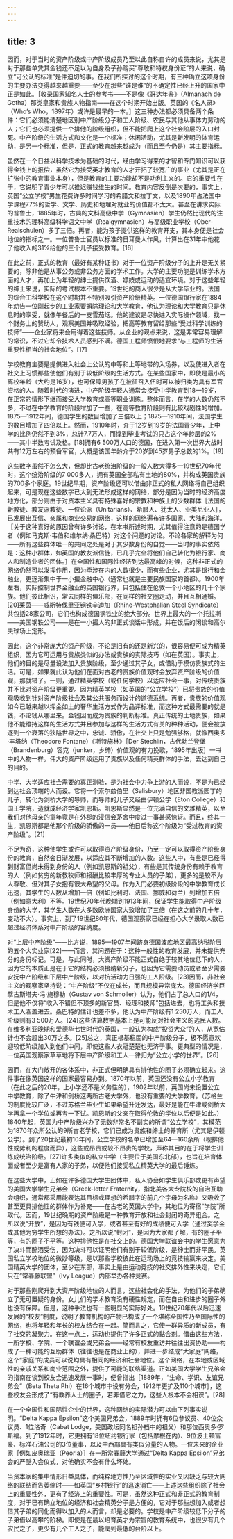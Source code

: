 ```yaml
---
---
---
```

title: 3
---




因而，对于当时的资产阶级或中产阶级成员乃至以此自称自许的成员来说，尤其是对于那些单凭其金钱还不足以为自身及子孙购买“尊敬和特权身份证”的人来说，确立“可公认的标准”是件迫切的事。在我们所探讨的这个时期，有三种确立这项身份的主要办法变得越来越重要——至少在那些“谁是谁”的不确定性已经上升的国家中正是如此。［收录国家知名人士的参考书——不是像《哥达年鉴》（Almanach de Gotha）那类皇家和贵族人物指南——在这个时期开始出版。英国的《名人录》（Who’s Who，1897年）或许是最早的一本。］这三种办法都必须具备两个条件：它们必须能清楚地区别中产阶级分子和工人阶级、农民与其他从事体力劳动的人；它们也必须提供一个排他的阶级组织，但不能把爬上这个社会阶层的入口封死。中产阶级的生活方式和文化是一个标准；休闲活动，尤其是新发明的体育运动，是另一个标准，但是，正式的教育越来越成为（而且至今仍是）其主要指标。

虽然在一个日益以科学技术为基础的时代，经由学习得来的才智和专门知识可以获得金钱上的报偿，虽然它为接受英才教育的人才开拓了较宽广的事业（尤其是正在扩张中的教育事业本身），但是教育的主要功能却不是功利主义的。它的重要性在于，它说明了青少年可以推迟赚钱维生的时间。教育内容反倒是次要的，事实上，英国“公立学校”男生花费许多时间学习的希腊文和拉丁文，以及1890年占法国中学课程77%的哲学、文学、历史和地理对就业的价值都不太大。甚至在讲求实际的普鲁士，1885年时，古典的文科高级中学（Gymnasien）学生仍然比现代的注重技术的理科高级科学语文中学（Realgymnasien）与高级职业学校（Ober-Realschulen）多了三倍。再者，能为孩子提供这样的教育开支，其本身便是社会地位的指标之一。一位普鲁士官员以标准的日耳曼人作风，计算出在31年中他花了他收入的31%给他的三个儿子接受教育。[16]

在此之前，正式的教育（最好有某种证书）对于一位资产阶级分子的上升是无关紧要的，除非他是从事公务或非公务方面的学术工作。大学的主要功能是训练学术方面的人才，再加上为年轻的绅士提供饮酒、嫖妓或运动的适宜环境。对于这些年轻的绅士来说，实际的考试根本不重要。19世纪的商人很少是从大学毕业的。法国的综合工科学校在这个时期并不特别吸引资产阶级精英。一位德国银行家在1884年劝告一位刚起步的工业家要摒除理论和大学教育，他认为理论和大学教育只是休息时的享受，就像午餐后的一支雪茄烟。他的建议是尽快进入实际操作领域，找一个财务上的赞助人，观察美国并吸取经验，把高等教育留给那些“受过科学训练的技师”——企业家将来会用得着这些技师。从企业的观点来说，这是非常容易理解的常识，不过它却令技术人员感到不满。德国工程师愤恨地要求“与工程师的生活重要性相当的社会地位”。[17]

学校教育主要是提供进入社会上公认的中等和上等地带的入场券，以及使进入者在社交上习惯那些使他们有别于较低阶级的生活方式。在某些国家中，即使是最小的离校年龄（大约是16岁），也可保障男孩子在被征召入伍时可以被归类为具有军官资格的人。随着时代的演进，中产阶级年轻人通常会接受中学教育到18—19岁，在正常的情形下继而接受大学教育或高等职业训练。整体而言，在学的人数仍然不多，不过在中学教育的阶段增加了一些，在高等教育阶段则有比较戏剧性的增加。1875—1912年间，德国学生的数目增加了三倍以上；1875—1910年间，法国学生的数目增加了四倍以上。然而，1910年时，介于12岁到19岁的法国青少年，上中学的比例仍然不到3%，总计7.7万人，而撑到毕业考试的只占这个年龄层的2%——其中半数考试及格。[18]拥有6 500万人口的德国，在进入第一次世界大战时共有12万左右的预备军官，大概是该国年龄介于20岁到45岁男子总数的1%。[19]

这些数字虽然不怎么大，但却比古老统治阶级的一般人数大得多—19世纪70年代时，这个统治阶级的7 000多人，拥有英国全部私有土地的80%，并构成英国贵族的700多个家庭。19世纪早期，资产阶级还可以借由非正式的私人网络将自己组织起来，可是现在这些数字已大到无法形成这样的网络，部分是因为当时的经济高度地方化，部分则由于对资本主义具有特殊喜好的宗教和种族上的少数群体［法国的新教徒、教友派教徒、一位论派（Unitarians）、希腊人、犹太人、亚美尼亚人］，已发展出互信、亲属和商业交易的网络，这样的网络遍布许多国家、大陆和海洋。［关于这种喜好的原因曾有许多讨论，在本书所述时期，尤其值得注意的是德国学者（例如马克斯·韦伯和维尔纳·桑巴特）对这个问题的讨论。不论各家的解释为何——所有这些群体唯一的共同之处是对于其少数身份的自觉——当时的事实依然是：这种小群体，如英国的教友派信徒，已几乎完全将他们自己转化为银行家、商人和制造业者的团体。］在全国性和国际性经济到达最高峰的时候，这种非正式的网络仍然可以发挥作用，因为牵涉在内的人数很少，而有些企业，尤其是银行和金融业，更逐渐集中于一小撮金融中心（通常也就是主要民族国家的首都）。1900年左右，实际控制世界金融业的英国银行界，只包括住在伦敦一个小地区的几十个家族。他们彼此相识，常去同样的俱乐部，在同样的社交圈走动，并且互相通婚。[20]莱茵——威斯特伐里亚钢铁辛迪加（Rhine-Westphalian Steel Syndicate）共包括28家公司，它们也构成德国钢铁业的绝大部分。世界上最大的一个托拉斯——美国钢铁公司——是在一小撮人的非正式谈话中形成，并在饭后的闲谈和高尔夫球场上定形。

因此，这个非常庞大的资产阶级，不论是旧有的还是新兴的，很容易便可成为精英组织，因为它可运用与贵族类似的办法或贵族的实际技巧（如在英国）。事实上，他们的目的是尽量设法加入贵族阶级，至少通过其子女，或借助于模仿贵族式的生活。可是，如果就此认为他们在面对古老的贵族价值观时会放弃资产阶级的价值观，那就错了。一则，通过精英学校（或任何学校）以适应社会一事，对传统贵族并不比对资产阶级更重要。因为精英学校（如英国的“公立学校”）已将贵族的价值观吸收到针对资产阶级社会及其公共服务而设计的道德系统。再者，贵族的价值观如今已越来越以挥金如土的奢华生活方式作为品评标准，而这种方式最需要的就是钱，不论钱从哪里来。金钱因而成为贵族的判断标准。真正传统的土地贵族，如果他不能维持这样的生活方式并且参加与这样的生活方式有关的种种活动，便会被放逐到一个衰落的狭隘世界之中，忠诚、骄傲，在社交上只是勉强够格，就像西奥多·丰塔纳（Theodore Fontane）《斯特施林》［Der Stechlin，古代勃兰登堡（Brandenburg）容克（junker，乡绅）价值观的有力挽歌，1895年出版］一书中的人物一样。伟大的资产阶级运用了贵族以及任何精英群体的手法，去达到自己的目的。

中学、大学适应社会需要的真正测验，是为社会中力争上游的人而设，不是为已经到达社会顶端的人而设。它将一个索尔兹伯里（Salisbury）地区非国教派园丁的儿子，转化为剑桥大学的导师，而导师的儿子又经由伊顿公学（Eton College）和国王学院，造就成经济学家凯恩斯。凯恩斯显然是一位充满自信的文雅精英，以至我们对他母亲的童年竟是在外郡的浸信会茅舍中度过一事甚感惊讶。而且，终其一生，凯恩斯都是他那个阶级的骄傲的一员——他日后称这个阶级为“受过教育的资产阶级”。[21]

不足为奇，这种使学生或许可以取得资产阶级身份，乃至一定可以取得资产阶级身份的教育，自然会日渐发展，以适应其不断增加的人数。这些人中，有些是已经得到财富但尚未得到身份的人（例如凯恩斯的祖父），有些是其传统身份有赖于教育的人（例如贫穷的新教牧师和报酬比较丰厚的专业人员的子弟），更多的是较不为人尊敬、但对其子女抱有很大希望的父母。作为入门必要初级阶段的中学教育成长迅速，其学生的人数从增加一倍（例如比利时、法国、挪威和荷兰）到增加五倍（例如意大利）不等。19世纪70年代晚期到1913年间，保证学生能取得中产阶级身份的大学，其学生人数在大多数欧洲国家大致增加了三倍（在这之前的几十年，变动不大）。事实上，到了19世纪80年代，德国观察家已经在担心大学录取人数已超过经济体系对中产阶级的容纳度。

对“上层中产阶级”——比方说，1895—1907年间跻身德国波库地区最高纳税阶层的五个大实业家[22]——而言，其问题在于：这种一般性的教育发展，并未提供充分的身份标记。可是，与此同时，大资产阶级不能正式自绝于较其地位低下的人，因为它的本质正是在于它的结构必须接纳新分子，也因为它需要动员或者至少需要安抚中产阶级和下层中产阶级，以对抗活动力日强的工人阶级。[23]因而，非社会主义的观察家坚持说：“中产阶级”不仅在成长，而且规模异常庞大。德国经济学巨擘古斯塔夫·冯·施穆勒（Gustav von Schmoller）认为，他们占了总人口的1/4，但是他不仅将“收入不错但不顶多的新官员、经理和技师”包括进去，也将工头和技术工人涵盖进去。桑巴特的估计也差不多，他认为中产阶级有1 250万人，而工人阶级则有3 500万人。[24]这些估算数字基本上是可能反对社会主义的选民人数。在维多利亚晚期和爱德华七世时代的英国，一般认为构成“投资大众”的人，从宽估计也不会超出30万之多。[25]总之，真正根基稳固的中产阶级分子，极不愿意欢迎较低阶级加入到他们中间，即使这些人衣冠楚楚也无济于事。更典型的情况是，一位英国观察家草草地将下层中产阶级和工人一律归为“公立小学的世界”。[26]

因而，在大门敞开的各体系中，非正式但明确具有排他性的圈子必须确立起来。这件事在像英国这样的国家最容易办到。1870年以前，英国还没有公立小学教育（在此之后的20年，上小学还不是义务性的），1902年以前，英国尚未设置公立中学教育，除了牛津和剑桥这两所古老大学外，也没有重要的大学教育。（苏格兰的制度比较广泛，不过苏格兰毕业生如果希望升迁发达，最好是能在牛津或剑桥大学再拿一个学位或再考一下试。凯恩斯的父亲在取得伦敦的学位以后便是如此。）1840年起，英国为中产阶级兴办了无数非常名不副实的所谓“公立学校”，其模范为1870年众所公认的9所古老学校，它们已成为贵族和绅士的养育所（尤其是伊顿公学）。到了20世纪最初10年间，公立学校的名单已增加至64—160余所（视排他性或势利的程度而异），这些或昂贵或较不昂贵的学校，声称其目的在于将学生训练成统治阶级。[27]许多类似的私立中学（主要位于美国东北部），也旨在培育体面或者至少是富有人家的子弟，以便他们接受私立精英大学的最后锤炼。

在这些大学中，正如在许多德国大学生团体中，私人协会如学生俱乐部或更有声望的美国大学学生兄弟会（Greek-letter Fraternity，指北美各大专院校的自治互助会组织，通常都采用能表达其目标或理想的希腊字的前几个字母为名称）又吸收了甚至更具排他性的群体作为补充——在古老的英国大学中，其地位为寄宿“学院”所取代。因而，19世纪晚期的资产阶级是一种教育开放和社会封闭的奇异组合。之所以说“开放”，是因为有钱便可入学，或者甚至有好的成绩便可入学（通过奖学金或其他为穷学生所想的办法）。之所以说“封闭”，是因为大家都了解，有的圈子平等，有的圈子不平等。这种排他性是在社交上的。德国大学联谊会中的学生愿意为了决斗而醉酒受伤，因为决斗可以证明他们有别于较低阶级，是绅士而非平民。英国私立学校地位的微妙等级，是以那些学校彼此在运动场上的竞技输赢来决定。美国精英大学的团体，至少在东部，事实上是由运动竞技的社交排外性来决定，它们只在“常春藤联盟”（Ivy League）内部举办各种竞赛。

对于那些刚爬升到大资产阶级地位的人而言，这些社会化的手法，为他们的子弟确立了无可置疑的身份。女儿们的学术教育没有硬性规定，而在自由和进步的圈子外也没有保障。但是，这种手法也有一些明显的实际好处。19世纪70年代以后迅速发展的“校友”制度，说明了教育机构的产物已构成了一个堪称全国性乃至国际性的网络，也将年轻和年长的校友结合在一起。简而言之，它使一群异质的新成员，有了社交的凝聚力。在这一点上，运动也提供了许多正式的黏合剂。借由这些方法，一所学校、学院、一个联谊会或兄弟会——经常有校友重访并往往出资协助——构成了一种可能的互助群体（往往也是在商业上的），并进一步结成“大家庭”网络，这个“家庭”的成员可以说均具有相同的经济和社会地位。这个网络，在本地或区域性的亲戚关系和商业范围之外，提供了可能的联络渠道。正如美国大学学生兄弟会的指南在谈到校友会迅速发展一事时，便曾指出［1889年，“生命、学识、友谊兄弟会”（Beta Theta Phi）在16个城市中设有分会，1912年更扩及110个城市］，这些校友会形成了“有教养人士的圈子，若非借它之力，这些人根本不会相识”。[28]

在一个全国性和国际性企业的世界，这种网络的实际潜力可以由下列事实说明。“Delta Kappa Epsilon”这个美国兄弟会，1889年时拥有6位参议员、40位众议员、1位洛奇（Cabat Lodge，美国政坛同名祖孙档中的祖父）和那位西奥多·罗斯福。到了1912年时，它更拥有18位纽约银行家（包括摩根在内）、9位波士顿富豪、标准石油公司的3位董事，以及中西部具有类似分量的人物。一位未来的企业家［例如皮奥瑞亚（Peoria）］在一所常春藤大学通过“Delta Kappa Epsilon”兄弟会的严酷入会仪式，对他确实不会有什么坏处。

当资本家的集中情形日益具体，而纯粹地方性乃至区域性的实业又因缺乏与较大网络的联结而告萎缩时——如英国“乡村银行”的迅速消亡——上述这些组织除了社会上的重要性外，更有了经济上的重要性。可是，虽然这种正式和非正式的教育制度，对于已有确立地位的经济和社会精英分子是方便的，它对于那些想加入或者想借其子弟的同化而得以加入的人而言，却是必要的。学校是中产阶级较低下分子的子弟借以高攀的阶梯。即使是在最以培育英才为宗旨的教育系统中，也很少有几个农民之子，更少有几个工人之子，能爬到最低的台阶以上。